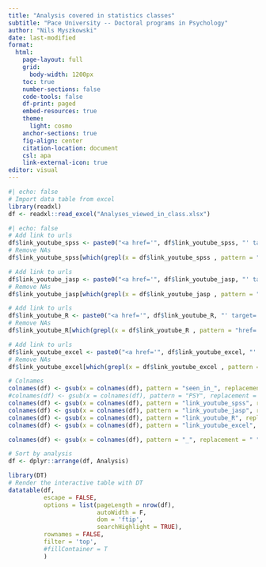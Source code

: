 ```yaml
---
title: "Analysis covered in statistics classes"
subtitle: "Pace University -- Doctoral programs in Psychology"
author: "Nils Myszkowski"
date: last-modified
format: 
  html:
    page-layout: full
    grid:
      body-width: 1200px
    toc: true
    number-sections: false
    code-tools: false
    df-print: paged
    embed-resources: true
    theme:
      light: cosmo
    anchor-sections: true
    fig-align: center
    citation-location: document
    csl: apa
    link-external-icon: true
editor: visual
---
```


```r
#| echo: false
# Import data table from excel
library(readxl)
df <- readxl::read_excel("Analyses_viewed_in_class.xlsx")
```

```r
#| echo: false
# Add link to urls
df$link_youtube_spss <- paste0("<a href='", df$link_youtube_spss, "' target='_blank'>Video</a>")
# Remove NAs
df$link_youtube_spss[which(grepl(x = df$link_youtube_spss , pattern = "href='NA'"))] <- NA

# Add link to urls
df$link_youtube_jasp <- paste0("<a href='", df$link_youtube_jasp, "' target='_blank'>Video</a>")
# Remove NAs
df$link_youtube_jasp[which(grepl(x = df$link_youtube_jasp , pattern = "href='NA'"))] <- NA

# Add link to urls
df$link_youtube_R <- paste0("<a href='", df$link_youtube_R, "' target='_blank'>Video</a>")
# Remove NAs
df$link_youtube_R[which(grepl(x = df$link_youtube_R , pattern = "href='NA'"))] <- NA

# Add link to urls
df$link_youtube_excel <- paste0("<a href='", df$link_youtube_excel, "' target='_blank'>Video</a>")
# Remove NAs
df$link_youtube_excel[which(grepl(x = df$link_youtube_excel , pattern = "href='NA'"))] <- NA

# Colnames
colnames(df) <- gsub(x = colnames(df), pattern = "seen_in_", replacement = "")
#colnames(df) <- gsub(x = colnames(df), pattern = "PSY", replacement = "")
colnames(df) <- gsub(x = colnames(df), pattern = "link_youtube_spss", replacement = "Video SPSS")
colnames(df) <- gsub(x = colnames(df), pattern = "link_youtube_jasp", replacement = "Video JASP")
colnames(df) <- gsub(x = colnames(df), pattern = "link_youtube_R", replacement = "Video R")
colnames(df) <- gsub(x = colnames(df), pattern = "link_youtube_excel", replacement = "Video Excel")

colnames(df) <- gsub(x = colnames(df), pattern = "_", replacement = " ")

# Sort by analysis
df <- dplyr::arrange(df, Analysis)

library(DT)
# Render the interactive table with DT
datatable(df, 
          escape = FALSE, 
          options = list(pageLength = nrow(df), 
                         autoWidth = F, 
                         dom = 'ftip', 
                         searchHighlight = TRUE),
          rownames = FALSE,
          filter = 'top', 
          #fillContainer = T
          )

```
